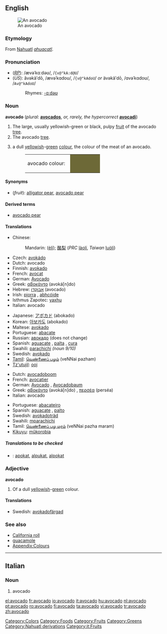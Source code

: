 {{see|Avocado}}
{{wikipedia}}
{{wikibooks|cookbook=avocado}}
==English==
[[Image:Avocado.jpeg|thumb|An avocado]]

===Etymology===
From [[Nahuatl]] ''[[ahuacatl]]''.

===Pronunciation===
*(''[[RP]]''): /ævəˈkɑːdəʊ/, /<tt>{v@"kA:d@U</tt>/
*(''US''): ăvəkäʹdō, /ævəˈkɑdoʊ/, /<tt>{v@"kAdoU</tt>/ ''or'' ävəkäʹdō, /ɑvəˈkɑdoʊ/, /<tt>Av@"kAdoU</tt>/
*:Rhymes: [[Rhymes:English:-ɑːdəʊ|-ɑːdəʊ]]

===Noun===
'''avocado''' (''plural:'' '''[[avocados]]''', ''or, rarely, the hypercorrect'' '''[[avocadi]]''')

# The large, usually yellowish-green or black, pulpy [[fruit]] of the avocado [[tree]].
# The avocado [[tree]].
# {{colour}} a dull [[yellowish]]-[[green]] [[colour]], the colour of the meat of an avocado.
#:<table><tr><td>avocado colour: &nbsp;</td><td bgcolor="#6D6937" width="80">&nbsp; </td></tr></table>

====Synonyms====
*(''fruit''): [[alligator pear]], [[avocado pear]]

====Derived terms====
*[[avocado pear]]

====Translations====
{{trans-top|fruit}}
*Chinese:
*:Mandarin: {{zh-ts|鱷梨|鳄梨}} ([[èlí]]); [[酪梨]] (''PRC'' [[làolí]], ''Taiwan'' [[luòlí]])
*Czech: [[avokádo]] {{n}}
*Dutch: avocado {{m}}
*Finnish: [[avokado]]
*French: [[avocat]] {{m}}
*German: [[Avocado]] {{f}}
*Greek: [[αβοκάντο]] (avoká[n]do) {{n}}
*Hebrew: [[אבוקדו|אָבוֹקָדוֹ]] (avocado) {{m}}
*Irish: [[piorra]] {{f}}, [[abhcóide]]
*Isthmus Zapotec: [[yaxhu]]
*Italian: avocado {{m}}
{{trans-mid}}
*Japanese: [[アボカド]] (abokado)
*Korean: [[아보카도]] (abokado)
*Maltese: [[avokado]] {{m}}
*Portuguese: [[abacate]] {{m}}
*Russian: [[авокадо]] {{n}} (does not change)
*Spanish: [[aguacate]] {{m}}, [[palta]] {{f}}, [[cura]] {{f}}
*Swahili: [[parachichi]] ''(noun 9/10)''
*Swedish: [[avokado]]
*[[Tamil]]: [[வெண்ணைப் பழம்]] (veNNai pazham)
*[[Tz'utujil]]: [[ooj]]
{{trans-bottom}}

{{trans-top|tree}}
*Dutch: [[avocadoboom]] {{m}}
*French: [[avocatier]] {{m}}
*German: [[Avocado]] {{f}}, [[Avocadobaum]] {{m}}
*Greek: [[αβοκάντο]] (avoká[n]do) {{n}}, [[περσέα]] (perséa) {{m}}
*Italian: avocado {{m}}
{{trans-mid}}
*Portuguese: [[abacateiro]] {{m}}
*Spanish: [[aguacate]] {{m}}, [[palto]] {{m}}
*Swedish: [[avokadoträd]] {{n}}
*Swahili: [[mparachichi]]
*Tamil: [[வெண்ணைப் பழ மரம்]] (veNNai pazha maram)
*[[Kikuyu]]: [[mûkorobia]]
{{trans-bottom}}

{{trans-top|colour}}
{{trans-mid}}
{{trans-bottom}}

=====Translations to be checked=====
{{checktrans}}
<!--Remove this section once all of the translations below have been moved into the tables above.-->
*{{ttbc|Indonesian}}: [[apokat]], [[alpukat]], [[alpokat]]

===Adjective===
'''avocado'''

# {{colour}} Of a dull [[yellowish]]-[[green]] colour.

====Translations====
{{top}}
{{mid}}
*Swedish: [[avokadofärgad]]
{{bottom}}

===See also===
*[[California roll]]
*[[guacamole]]
*[[Wiktionary_Appendix:Colours|Appendix:Colours]]

[[Category:Colors]]
[[Category:Foods]]
[[Category:Fruits]]
[[Category:Greens]]
[[Category:Nahuatl derivations]]

----

==Italian==

===Noun===
{{it-noun|avocad|m|o|i}}

# avocado

[[Category:it:Fruits]]

[[el:avocado]]
[[fr:avocado]]
[[io:avocado]]
[[it:avocado]]
[[hu:avocado]]
[[nl:avocado]]
[[pt:avocado]]
[[ro:avocado]]
[[fi:avocado]]
[[ta:avocado]]
[[vi:avocado]]
[[tr:avocado]]
[[zh:avocado]]